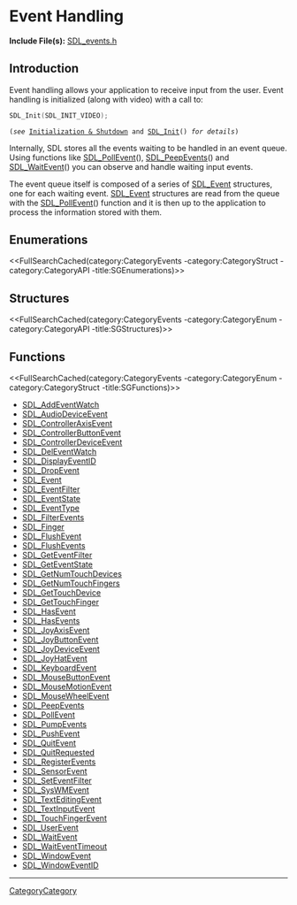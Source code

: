 = Event Handling =

'''Include File(s):'''  [http://hg.libsdl.org/SDL/file/default/include/SDL_events.h SDL_events.h]


== Introduction ==
Event handling allows your application to receive input from the user. Event handling is initialized (along with video) with a call to:

<syntaxhighlight lang='c'>
SDL_Init(SDL_INIT_VIDEO);
</syntaxhighlight>

 (''see'' [[CategoryInit|Initialization & Shutdown]] and [[SDL_Init]]() ''for details'')

Internally, SDL stores all the events waiting to be handled in an event queue.  Using functions like [[SDL_PollEvent]](), [[SDL_PeepEvents]]() and [[SDL_WaitEvent]]() you can observe and handle waiting input events.

The event queue itself is composed of a series of [[SDL_Event]] structures, one for each waiting event. [[SDL_Event]] structures are read from the queue with the [[SDL_PollEvent]]() function and it is then up to the application to process the information stored with them.

== Enumerations ==
<<FullSearchCached(category:CategoryEvents -category:CategoryStruct -category:CategoryAPI -title:SGEnumerations)>>

== Structures ==
<<FullSearchCached(category:CategoryEvents -category:CategoryEnum -category:CategoryAPI -title:SGStructures)>>

== Functions ==
<<FullSearchCached(category:CategoryEvents -category:CategoryEnum -category:CategoryStruct -title:SGFunctions)>>

<!-- BEGIN CATEGORY LIST -->
* [[SDL_AddEventWatch]]
* [[SDL_AudioDeviceEvent]]
* [[SDL_ControllerAxisEvent]]
* [[SDL_ControllerButtonEvent]]
* [[SDL_ControllerDeviceEvent]]
* [[SDL_DelEventWatch]]
* [[SDL_DisplayEventID]]
* [[SDL_DropEvent]]
* [[SDL_Event]]
* [[SDL_EventFilter]]
* [[SDL_EventState]]
* [[SDL_EventType]]
* [[SDL_FilterEvents]]
* [[SDL_Finger]]
* [[SDL_FlushEvent]]
* [[SDL_FlushEvents]]
* [[SDL_GetEventFilter]]
* [[SDL_GetEventState]]
* [[SDL_GetNumTouchDevices]]
* [[SDL_GetNumTouchFingers]]
* [[SDL_GetTouchDevice]]
* [[SDL_GetTouchFinger]]
* [[SDL_HasEvent]]
* [[SDL_HasEvents]]
* [[SDL_JoyAxisEvent]]
* [[SDL_JoyButtonEvent]]
* [[SDL_JoyDeviceEvent]]
* [[SDL_JoyHatEvent]]
* [[SDL_KeyboardEvent]]
* [[SDL_MouseButtonEvent]]
* [[SDL_MouseMotionEvent]]
* [[SDL_MouseWheelEvent]]
* [[SDL_PeepEvents]]
* [[SDL_PollEvent]]
* [[SDL_PumpEvents]]
* [[SDL_PushEvent]]
* [[SDL_QuitEvent]]
* [[SDL_QuitRequested]]
* [[SDL_RegisterEvents]]
* [[SDL_SensorEvent]]
* [[SDL_SetEventFilter]]
* [[SDL_SysWMEvent]]
* [[SDL_TextEditingEvent]]
* [[SDL_TextInputEvent]]
* [[SDL_TouchFingerEvent]]
* [[SDL_UserEvent]]
* [[SDL_WaitEvent]]
* [[SDL_WaitEventTimeout]]
* [[SDL_WindowEvent]]
* [[SDL_WindowEventID]]
<!-- END CATEGORY LIST -->

----
[[CategoryCategory]]
